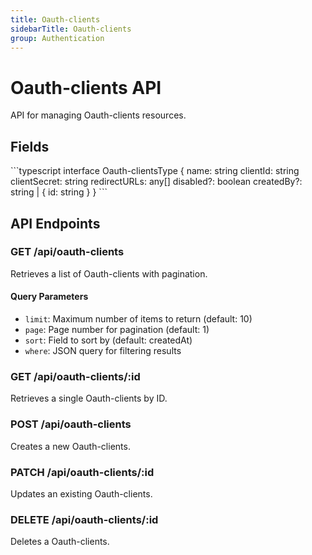 ```yaml
---
title: Oauth-clients
sidebarTitle: Oauth-clients
group: Authentication
---
```



# Oauth-clients API

API for managing Oauth-clients resources.

## Fields

<TSDoc>
```typescript
interface Oauth-clientsType {
  name: string
  clientId: string
  clientSecret: string
  redirectURLs: any[]
  disabled?: boolean
  createdBy?: string | { id: string }
}
```
</TSDoc>


## API Endpoints

### GET /api/oauth-clients
Retrieves a list of Oauth-clients with pagination.

#### Query Parameters
- `limit`: Maximum number of items to return (default: 10)
- `page`: Page number for pagination (default: 1)
- `sort`: Field to sort by (default: createdAt)
- `where`: JSON query for filtering results

### GET /api/oauth-clients/:id
Retrieves a single Oauth-clients by ID.

### POST /api/oauth-clients
Creates a new Oauth-clients.

### PATCH /api/oauth-clients/:id
Updates an existing Oauth-clients.

### DELETE /api/oauth-clients/:id
Deletes a Oauth-clients.

